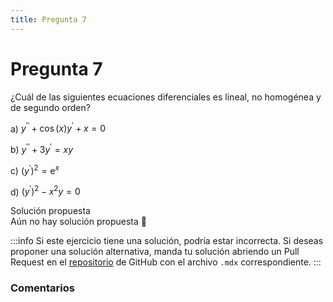 ```yaml
---
title: Pregunta 7
---
```



# Pregunta 7

<div className="exercise">
¿Cuál de las siguientes ecuaciones diferenciales es lineal, no homogénea y de segundo orden?

a) $y^{\prime \prime}+\cos (x) y^{\prime}+x=0$

b) $y^{\prime \prime}+3 y^{\prime}=x y$

c) $\left(y^{\prime}\right)^2=\mathrm{e}^x$

d) $\left(y^{\prime}\right)^2-x^2 y=0$
</div>

<MDXDetails>
<summary>Solución propuesta</summary>

<div className="exercise">
Aún no hay solución propuesta 🥲
</div>

:::info
Si este ejercicio tiene una solución, podría estar incorrecta. Si deseas proponer una solución alternativa, manda tu solución abriendo
un Pull Request en el [repositorio](https://github.com/crow-rojas/apuntes-fundamentals/pulls) de GitHub con el archivo
`.mdx` correspondiente.
:::

</MDXDetails>

### Comentarios

<Disqus
  url="https://crow-rojas.github.io/apuntes-fundamentals/docs/mathematics/differential-equations/exercises/2024-2/p07"
  identifier="docs/mathematics/differential-equations/exercises/2024-2/p07"
  title="2024-2 Ecuaciones Diferenciales - Pregunta 07"
/>
